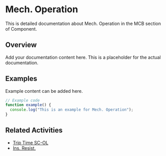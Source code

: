 # Mech. Operation

This is detailed documentation about Mech. Operation in the MCB section of Component.

## Overview

Add your documentation content here. This is a placeholder for the actual documentation.

## Examples

Example content can be added here.

```typescript
// Example code
function example() {
  console.log("This is an example for Mech. Operation");
}
```

## Related Activities

- [Trip Time SC-OL](/docs/component/mcb/trip-time-sc-ol)
- [Ins. Resist.](/docs/component/mcb/ins-resist)
